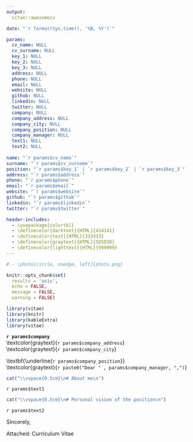```yaml
---
output: 
  vitae::awesomecv

date: "`r format(Sys.time(), '%B, %Y')`"

params:
  cv_name: NULL 
  cv_surname: NULL
  key_1: NULL
  key_2: NULL
  key_3: NULL
  address: NULL
  phone: NULL
  email: NULL
  website: NULL
  github: NULL
  linkedin: NULL
  twitter: NULL
  company: NULL
  company_address: NULL
  company_city: NULL
  company_position: NULL
  company_manager: NULL
  text1: NULL
  text2: NULL
  
name: "`r params$cv_name`" 
surname: "`r params$cv_surname`"
position: "`r params$key_1` | `r params$key_2` | `r params$key_3`"
address: "`r params$address`"
phone: "`r params$phone`"
email: "`r params$email`"
website: "`r params$website`"
github: "`r params$github`"
linkedin: "`r params$linkedin`"
twitter: "`r params$twitter`"

header-includes:
  - \usepackage{colortbl}
  - \definecolor{darktext}{HTML}{414141}
  - \definecolor{text}{HTML}{333333}
  - \definecolor{graytext}{HTML}{5D5D5D}
  - \definecolor{lighttext}{HTML}{999999}
---
```


```r
# - \photo[circle, noedge, left]{photo.png}

knitr::opts_chunk$set(
  results = 'asis', 
  echo = FALSE,
  message = FALSE, 
  warning = FALSE)

library(vitae)
library(knitr)
library(kableExtra)
library(vitae)
```

\vspace{1.25cm} \rightline{\textcolor{graytext}{\today}}

\vspace{-0.5cm}  **`r params$company`**    \
\textcolor{graytext}{`r params$company_address`}     \
\textcolor{graytext}{`r params$company_city`}             

\vspace{0.25cm}\textbf{\underline{`r params$company_position`}}  
\vspace{0.15cm} \textcolor{graytext}{`r paste0("Dear " , params$company_manager, ",")`}

```r
cat("\\vspace{0.5cm}\n# About me\n")
```

`r params$text1`

```r
cat("\\vspace{0.5cm}\n# Personal vision of the position\n")
``` 

`r params$text2`


\vspace*{0.5cm}
Sincerely,

\vspace*{0.5cm}
\textbf{`r paste(params$cv_name, params$cv_surname)`}

\vspace*{0.5cm} Attached: Curriculum Vitae

